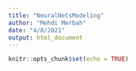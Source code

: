```yaml
---
title: "NeuralNetsModeling"
author: "Mehdi Merbah"
date: "4/8/2021"
output: html_document
---
```


```r
knitr::opts_chunk$set(echo = TRUE)
```

